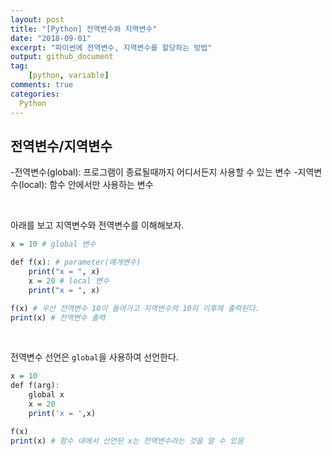 ```yaml
---
layout: post
title: "[Python] 전역변수와 지역변수"
date: "2018-09-01"
excerpt: "파이썬에 전역변수, 지역변수를 할당하는 방법"
output: github_document
tag:
    [python, variable]
comments: true
categories:
  Python
---
```


## 전역변수/지역변수

-전역변수(global): 프로그램이 종료될때까지 어디서든지 사용할 수 있는 변수
-지역변수(local): 함수 안에서만 사용하는 변수

<br>

아래를 보고 지역변수와 전역변수를 이해해보자.

```r
x = 10 # global 변수

def f(x): # parameter(매개변수)
    print("x = ", x)
    x = 20 # local 변수
    print("x = ", x)

f(x) # 우선 전역변수 10이 들어가고 지역변수의 10이 이후에 출력된다.
print(x) # 전역변수 출력
```

<br>

전역변수 선언은 `global`을 사용하여 선언한다.

```r
x = 10
def f(arg):
    global x
    x = 20
    print('x = ',x)

f(x)
print(x) # 함수 내에서 선언된 x는 전역변수라는 것을 알 수 있음
```
